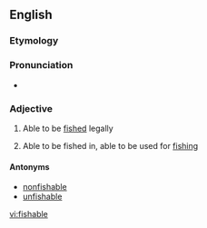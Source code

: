 ==English==

===Etymology===
{{suffix|fish|able}}

===Pronunciation===
* {{IPA|/fɪʃɘbɘl/}}

===Adjective===
{{en-adj}}

# {{context|of a species of fish|lang=en}} Able to be [[fished]] legally
# {{context|of a lake, pond etc.|lang=en}} Able to be fished in, able to be used for [[fishing]]

====Antonyms====
* [[nonfishable]]
* [[unfishable]]

[[vi:fishable]]